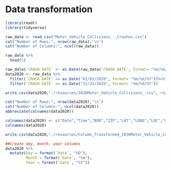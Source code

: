 # Data transformation


```r
library(readr)
library(tidyverse)

raw_data <- read_csv("Motor_Vehicle_Collisions_-_Crashes.csv")
cat("Number of Rows:", nrow(raw_data),'\n')
cat("Number of Columns:", ncol(raw_data))

```

```r
raw_data %>%
  head(5)
```


```r
raw_data$`CRASH DATE` <- as.Date(raw_data$`CRASH DATE`, format= "%m/%d/%Y")
data2020 <- raw_data %>%
  filter(`CRASH DATE` >= as.Date("01/01/2020", format= "%m/%d/%Y"))%>%
  filter(`CRASH DATE` <= as.Date("12/31/2020", format= "%m/%d/%Y")) 

write.csv(data2020,"./resources/2020Motor_Vehicle_Collisions_.csv", row.names = FALSE)
```

```r
cat("Number of Rows:", nrow(data2020),'\n')
cat("Number of Columns:", ncol(data2020))
abbreviate(colnames(data2020))
```



```r
colnames(data2020) <- c("Date","Time","BOR","ZIP","LAT","LONG","LOC","ONSN","CRSN","OFFSN","#PI","#PK","#PEDI","#PEDK","#CI","#CK","#MI","#MK","CFV1","CFV2","CFV3","CFV4","CFV5","id","VTC1","VTC2","VTC3","VTC4","VTC5")
colnames(data2020)
```


```r
write.csv(data2020,"./resources/Column_Transformed_2020Motor_Vehicle_Collisions_.csv", row.names = FALSE)
```


```r
##Create day, month, year columns
data2020 %>%
  mutate(Day = format(`Date`, "%D"), 
         Month = format(`Date`, "%m"), 
         Year = format(`Date`, "%Y"))
```


